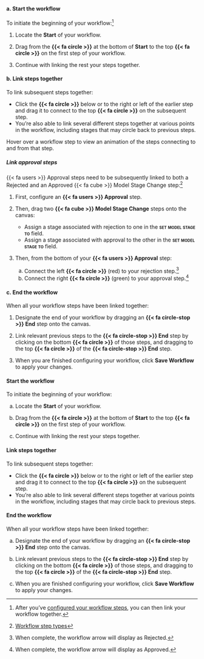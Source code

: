 :::: {.content-visible unless-format="revealjs"}

::: {.panel-tabset}

#### a. Start the workflow

To initiate the beginning of your workflow:^[After you’ve [configured your workflow steps](/guide/model-workflows/configure-model-workflows.qmd#configure-workflow-steps), you can then link your workflow together.]

1. Locate the [**Start**]{.bubble .green .green-bg} of your workflow.

1. Drag from the **{{< fa circle >}}** at the bottom of [**Start**]{.bubble .green .green-bg} to the top **{{< fa circle >}}** on the first step of your workflow.

1. Continue with linking the rest your steps together.

#### b. Link steps together

To link subsequent steps together:

- Click the **{{< fa circle >}}** below or to the right or left of the earlier step and drag it to connect to the top **{{< fa circle >}}** on the subsequent step.
- You're also able to link several different steps together at various points in the workflow, including stages that may circle back to previous steps.

::: {.callout}
Hover over a workflow step to view an animation of the steps connecting to and from that step.
:::

##### Link approval steps

{{< fa users >}} Approval steps need to be subsequently linked to both a [Rejected]{.bubble .red .red-bg} and an [Approved]{.bubble .green .green-bg} {{< fa cube >}} Model Stage Change step:^[[Workflow step types](/guide/model-workflows/setting-up-model-workflows.qmd#workflow-step-types)]

1. First, configure an **{{< fa users >}} Approval** step.

1. Then, drag two **{{< fa cube >}} Model Stage Change** steps onto the canvas:

    - Assign a stage associated with rejection to one in the **[set model stage to]{.smallcaps}** field.
    - Assign a stage associated with approval to the other in the **[set model stage to]{.smallcaps}** field.

1. Then, from the bottom of your **{{< fa users >}} Approval** step:

    a. Connect the left [**{{< fa circle >}}**]{.red} (red) to your rejection step.^[When complete, the workflow arrow will display as [Rejected]{.bubble .red .red-bg}.]
    b. Connect the right [**{{< fa circle >}}**]{.green} (green) to your approval step.^[When complete, the workflow arrow will display as [Approved]{.bubble .green .green-bg}.]

#### c. End the workflow

When all your workflow steps have been linked together:

1. Designate the end of your workflow by dragging an **{{< fa circle-stop >}} End** step onto the canvas.

1. Link relevant previous steps to the **{{< fa circle-stop >}} End** step by clicking on the bottom **{{< fa circle >}}** of those steps, and dragging to the top **{{< fa circle >}}** of the **{{< fa circle-stop >}} End** step.

1. When you are finished configuring your workflow, click **Save Workflow** to apply your changes.

:::


::::

:::: {.content-hidden unless-format="revealjs"}
#### Start the workflow

To initiate the beginning of your workflow:

a. Locate the [**Start**]{.bubble .green .green-bg} of your workflow.

a. Drag from the **{{< fa circle >}}** at the bottom of [**Start**]{.bubble .green .green-bg} to the top **{{< fa circle >}}** on the first step of your workflow.

a. Continue with linking the rest your steps together.

#### Link steps together

To link subsequent steps together:

- Click the **{{< fa circle >}}** below or to the right or left of the earlier step and drag it to connect to the top **{{< fa circle >}}** on the subsequent step.
- You're also able to link several different steps together at various points in the workflow, including stages that may circle back to previous steps.

#### End the workflow

When all your workflow steps have been linked together:

a. Designate the end of your workflow by dragging an **{{< fa circle-stop >}} End** step onto the canvas.

a. Link relevant previous steps to the **{{< fa circle-stop >}} End** step by clicking on the bottom **{{< fa circle >}}** of those steps, and dragging to the top **{{< fa circle >}}** of the **{{< fa circle-stop >}} End** step.

a. When you are finished configuring your workflow, click **Save Workflow** to apply your changes.

::::
